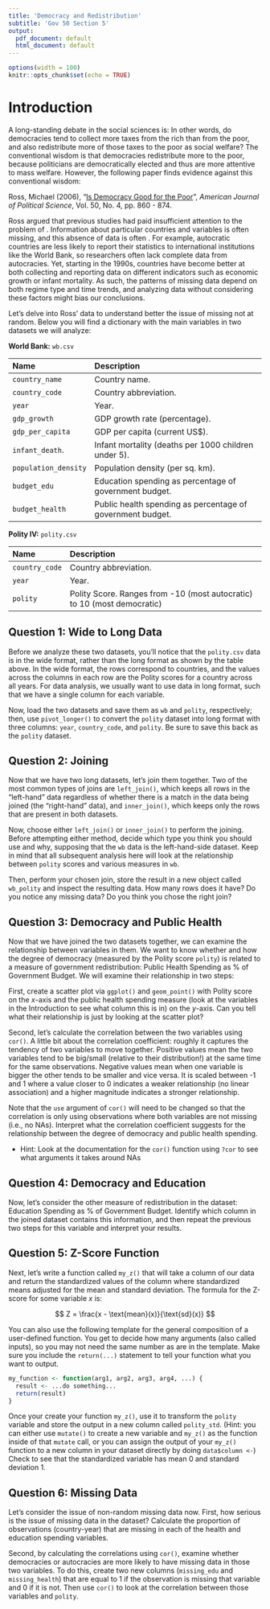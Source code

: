 ```yaml
---
title: 'Democracy and Redistribution'
subtitle: 'Gov 50 Section 5'
output:
  pdf_document: default
  html_document: default
---
```


```r
options(width = 100)
knitr::opts_chunk$set(echo = TRUE)
```

# Introduction 

A long-standing debate in the social sciences is: \textbf{Do democracies redistribute more to low-income citizens than autocracies?} In other words, do democracies tend to collect more taxes from the rich than from the poor, and also redistribute more of those taxes to the poor as social welfare? The conventional wisdom is that democracies redistribute more to the poor, because politicians are democratically elected and thus are more attentive to mass welfare. However, the following paper finds \textbf{statistical} evidence against this conventional wisdom:

Ross, Michael (2006), "[Is Democracy Good for the Poor](https://doi.org/10.1111/j.1540-5907.2006.00220.x)", *American Journal of Political Science*, Vol. 50, No. 4, pp. 860 - 874.

Ross argued that previous studies had paid insufficient attention to the problem of \textbf{missing data}. Information about particular countries and variables is often missing, and this absence of data is often \textbf{not random}. For example, autocratic countries are less likely to report their statistics to international institutions like the World Bank, so researchers often lack complete data from autocracies. Yet, starting in the 1990s, countries have become better at both collecting and reporting data on different indicators such as economic growth or infant mortality. As such, the patterns of missing data depend on both regime type and time trends, and analyzing data without considering these factors might bias our conclusions.

Let's delve into Ross' data to understand better the issue of missing not at random. Below you will find a dictionary with the main variables in two datasets we will analyze:

**World Bank:** `wb.csv`

Name                 Description
-------------------  --------------------------------------------------------
`country_name`        Country name.
`country_code`        Country abbreviation.
`year`                Year.
`gdp_growth`          GDP growth rate (percentage).      
`gdp_per_capita`      GDP per capita (current US$).
`infant_death`.       Infant mortality (deaths per 1000 children under 5).
`population_density`  Population density (per sq. km).
`budget_edu`          Education spending as percentage of government budget.
`budget_health`       Public health spending as percentage of government budget.

**Polity IV:** `polity.csv`

Name                 Description
-------------------  ---------------------------------------------------------
`country_code`        Country abbreviation.
`year`                Year.
`polity`              Polity Score. Ranges from -10 (most autocratic) to 10 (most democratic)

## Question 1: Wide to Long Data

Before we analyze these two datasets, you'll notice that the `polity.csv` data is in the wide format, rather than the long format as shown by the table above. In the wide format, the rows correspond to countries, and the values across the columns in each row are the Polity scores for a country across all years. For data analysis, we usually want to use data in long format, such that we have a single column for each variable. 

Now, load the two datasets and save them as `wb` and `polity`, respectively; then, use `pivot_longer()` to convert the `polity` dataset into long format with three columns: `year`, `country_code`, and `polity`. Be sure to save this back as the `polity` dataset.






## Question 2: Joining

Now that we have two long datasets, let's join them together. Two of the most common types of joins are `left_join()`, which keeps all rows in the "left-hand" data regardless of whether there is a match in the data being joined (the "right-hand" data), and `inner_join()`, which keeps only the rows that are present in both datasets.

Now, choose either `left_join()` or `inner_join()` to perform the joining. Before attempting either method, decide which type you think you should use and why, supposing that the `wb` data is the left-hand-side dataset. Keep in mind that all subsequent analysis here will look at the relationship between `polity` scores and various measures in `wb`. 

Then, perform your chosen join, store the result in a new object called `wb_polity` and inspect the resulting data. How many rows does it have? Do you notice any missing data? Do you think you chose the right join? 







## Question 3: Democracy and Public Health

  Now that we have joined the two datasets together, we can examine the relationship between variables in them. We want to know whether and how the degree of democracy (measured by the Polity score `polity`) is related to a measure of government redistribution: Public Health Spending as % of Government Budget. We will examine their relationship in two steps:
  
  First, create a scatter plot via `ggplot()` and `geom_point()` with Polity score on the $x$-axis and the public health spending measure (look at the variables in the Introduction to see what column this is in) on the $y$-axis. Can you tell what their relationship is just by looking at the scatter plot?
  
  Second, let's calculate the correlation between the two variables using `cor()`. A little bit about the correlation coefficient: roughly it captures the tendency of two variables to move together. Positive values mean the two variables tend to be big/small (relative to their distribution!) at the same time for the same observations. Negative values mean when one variable is bigger the other tends to be smaller and vice versa. It is scaled between -1 and 1 where a value closer to 0 indicates a weaker relationship (no linear association) and a higher magnitude indicates a stronger relationship.
  
  Note that the `use` argument of `cor()` will need to be changed so that the correlation is only using observations where both variables are not missing (i.e., no NAs). Interpret what the correlation coefficient suggests for the relationship between the degree of democracy and public health spending.
  
* Hint: Look at the documentation for the `cor()` function using `?cor` to see what arguments it takes around NAs






## Question 4: Democracy and Education

Now, let's consider the other measure of redistribution in the dataset:  Education Spending as % of Government Budget. Identify which column in the joined dataset contains this information, and then repeat the previous two steps for this variable and interpret your results.







## Question 5: Z-Score Function

Next, let's write a function called `my_z()` that will take a column of our data and return the standardized values of the column where standardized means adjusted for the mean and standard deviation. The formula for the Z-score for some variable $x$ is:

$$
Z = \frac{x - \text{mean}(x)}{\text{sd}(x)}
$$

You can also use the following template for the general composition of a user-defined function. You get to decide how many arguments (also called inputs), so you may not need the same number as are in the template. Make sure you include the `return(...)` statement to tell your function what you want to output.

```r

my_function <- function(arg1, arg2, arg3, arg4, ...) {
  result <- ...do something...
  return(result)
}

```

Once your create your function `my_z()`, use it to transform the `polity` variable and store the output in a new column called `polity_std`. (Hint: you can either use `mutate()` to create a new variable and `my_z()` as the function inside of that `mutate` call, or you can assign the output of your `my_z()` function to a new column in your dataset directly by doing `data$column <- `) Check to see that the standardized variable has mean 0 and standard deviation 1. 









## Question 6: Missing Data

Let's consider the issue of non-random missing data now. First, how serious is the issue of missing data in the dataset? Calculate the proportion of observations (country-year) that are missing in each of the health and education spending variables. 

Second, by calculating the correlations using `cor()`, examine whether democracies or autocracies are more likely to have missing data in those two variables. To do this, create two new columns (`missing_edu` and `missing_health`) that are equal to 1 if the observation is missing that variable and 0 if it is not. Then use `cor()` to look at the correlation between those variables and `polity`.

